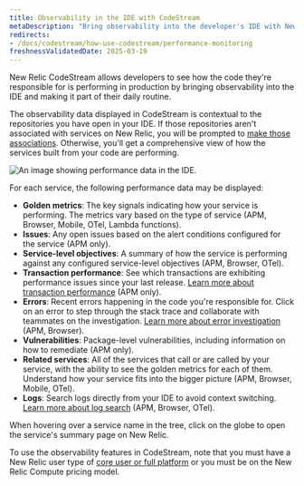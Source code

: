 ```yaml
---
title: Observability in the IDE with CodeStream
metaDescription: "Bring observability into the developer's IDE with New Relic CodeStream."
redirects:
- /docs/codestream/how-use-codestream/performance-monitoring
freshnessValidatedDate: 2025-03-19
---
```


New Relic CodeStream allows developers to see how the code they're responsible for is performing in production by bringing observability into the IDE and making it part of their daily routine.

The observability data displayed in CodeStream is contextual to the repositories you have open in your IDE. If those repositories aren't associated with services on New Relic, you will be prompted to [make those associations](/docs/codestream/observability/repo-association). Otherwise, you'll get a comprehensive view of how the services built from your code are performing.

<img
  title="Performance data for your services"
  alt="An image showing performance data in the IDE."
  src="/images/codestream_screenshot-crop_o11y.webp"
/>

For each service, the following performance data may be displayed:

* <DNT>**Golden metrics**</DNT>: The key signals indicating how your service is performing. The metrics vary based on the type of service (APM, Browser, Mobile, OTel, Lambda functions).
* <DNT>**Issues**</DNT>: Any open issues based on the alert conditions configured for the service (APM only).
* <DNT>**Service-level objectives**</DNT>: A summary of how the service is performing against any configured service-level objectives (APM, Browser, OTel).
* <DNT>**Transaction performance**</DNT>: See which transactions are exhibiting performance issues since your last release. [Learn more about transaction performance](/docs/codestream/observability/transactions) (APM only).
* <DNT>**Errors**</DNT>: Recent errors happening in the code you're responsible for. Click on an error to step through the stack trace and collaborate with teammates on the investigation. [Learn more about error investigation](/docs/codestream/observability/error-investigation) (APM, Browser).
* <DNT>**Vulnerabilities**</DNT>: Package-level vulnerabilities, including information on how to remediate (APM only).
* <DNT>**Related services**</DNT>: All of the services that call or are called by your service, with the ability to see the golden metrics for each of them. Understand how your service fits into the bigger picture (APM, Browser, Mobile, OTel).
* <DNT>**Logs**</DNT>: Search logs directly from your IDE to avoid context switching. [Learn more about log search](/docs/codestream/observability/log-search) (APM, Browser, OTel).

When hovering over a service name in the tree, click on the globe to open the service's summary page on New Relic.

To use the observability features in CodeStream, note that you must have a New Relic user type of [core user or full platform](/docs/accounts/accounts-billing/new-relic-one-user-management/user-type/#user-type-capabilities) or you must be on the New Relic Compute pricing model.
